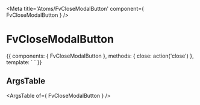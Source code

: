 
<Meta title='Atoms/FvCloseModalButton' component={ FvCloseModalButton } />

# FvCloseModalButton

<Canvas>
<Story name='Common' height='150px'>{{  components: { FvCloseModalButton },
  methods: {
    close: action('close')
  },
  template: `<FvCloseModalButton
    @button:close="close"
  >
  </FvCloseModalButton>`
}}</Story>
</Canvas>

## ArgsTable

<ArgsTable of={ FvCloseModalButton } />
